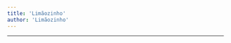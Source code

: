 ```yaml
---
title: 'Limãozinho'
author: 'Limãozinho'
---
```


---

<CharacterInfo
    name='Limãozinho'
    image='/assets/icons/otom/wiki media/chars/limaozinho.png' 
    caption='por que você não vai jogar baseball?'
    icon='/assets/icons/otom/wiki media/icons/Limaozinho.png'
    nickname="Brocha"
    pronouns='ele/dele'
    species='Limão'
    voice='Traficu.br'
    hobbies='Jogador de xadrez'
/>